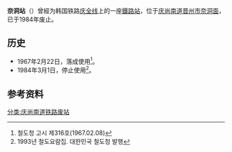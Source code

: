 {{朝鮮半島車站資訊
|公司色 = black
|文字色 = 
|站名 = 奈洞站
|圖片 = 
|pxl = 
|圖片說明 =
|前一站 = [[晋州站_(庆尚南道)|晋州]]
|前一站距離 = 
|後一站距離 = 
|後一站 = [[柳树站|柳树]]
|所屬路線 = [[庆全线|庆全线]]
|距離 = 
|起點站 = [[三浪津站|三浪津]]
|諺文 = 내동역
|朝鮮漢字 = 奈洞驛
|文觀部式 =Naedong-yeok 
|馬-賴式 =
|副站名 = 
|車站編號 = 
|停站路線數 = 
|所屬公司 = [[大韩民国铁道厅|大韩民国铁道厅]]
|所在地 =[[庆尚南道|庆尚南道]][[晋州市_(韩国)|晋州市]][[奈洞面|奈洞面]]
|車站構造 = 地面车站
|月台配置 = 
|啟用年月日 =1967年2月22日
|廢站年月日 =1984年3月1日
|上下車人次 = 
|統計年度 = 
|轉車 = 
|備註 = 
|全寬備註 = 
}}

'''奈洞站'''（{{kor|諺=내동역|漢=奈洞驛|羅=Naedong yeok|f=y}}）曾經为韩国铁路[[庆全线|庆全线]]上的一座[[鐵路站|鐵路站]]，位于[[庆尚南道|庆尚南道]][[晋州市_(韩国)|晋州市]][[奈洞面|奈洞面]]，已于1984年废止。

== 历史 ==
*1967年2月22日，落成使用<ref>철도청 고시 제316호(1967.02.08)</ref>。
*1984年3月1日，停止使用<ref>1993년 철도요람집. 대한민국 철도청 발행</ref>。

== 参考资料 ==
{{reflist}}

{{庆全线}}

[[分类:庆尚南道铁路废站|分类:庆尚南道铁路废站]]